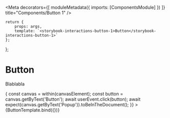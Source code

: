 
<Meta
    decorators={[
        moduleMetadata({
            imports: [ComponentsModule]
        })
    ]}
    title="Components/Button 1"
/>

    return {
        props: args,
        template: `<storybook-interactions-button-1>Button</storybook-interactions-button-1>`
    };
};

# Button

Blablabla

<Canvas>
    <Story
        name="Regular"
        play={async ({ canvasElement }) => {
            const canvas = within(canvasElement);
            const button = canvas.getByText('Button');
            await userEvent.click(button);
            await expect(canvas.getByText('Popup')).toBeInTheDocument();
        }}
    >{ButtonTemplate.bind({})}</Story>
</Canvas>
